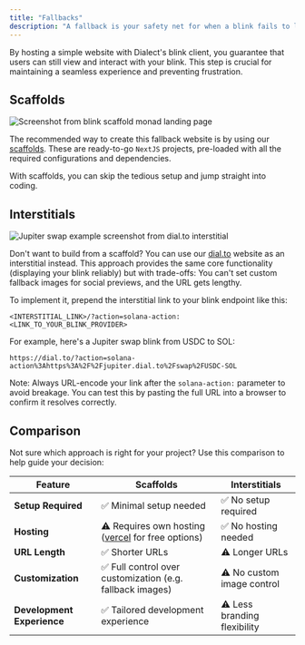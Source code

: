 ```yaml
---
title: "Fallbacks"
description: "A fallback is your safety net for when a blink fails to load or display as intended."
---
```


By hosting a simple website with Dialect's blink client, you guarantee that users can still view and interact with your blink. This step is crucial for maintaining a seamless experience and preventing frustration.

## Scaffolds

<img src="https://res.cloudinary.com/dnxjhra4h/image/upload/f_auto,q_auto/dialect-docs/monad-scaffold-preview.png" alt="Screenshot from blink scaffold monad landing page" />

The recommended way to create this fallback website is by using our [scaffolds](../blinks-scaffolds/index). These are ready-to-go `NextJS` projects, pre-loaded with all the required configurations and dependencies.

With scaffolds, you can skip the tedious setup and jump straight into coding.

## Interstitials

<img src="https://res.cloudinary.com/dnxjhra4h/image/upload/f_auto,q_auto/dialect-docs/interstitial-jup-usdc-sol.png" alt="Jupiter swap example screenshot from dial.to interstitial" />

Don't want to build from a scaffold? You can use our [dial.to](https://dial.to) website as an interstitial instead. This approach provides the same core functionality (displaying your blink reliably) but with trade-offs: You can't set custom fallback images for social previews, and the URL gets lengthy.

To implement it, prepend the interstitial link to your blink endpoint like this:

```
<INTERSTITIAL_LINK>/?action=solana-action:<LINK_TO_YOUR_BLINK_PROVIDER>
```

For example, here's a Jupiter swap blink from USDC to SOL:

```
https://dial.to/?action=solana-action%3Ahttps%3A%2F%2Fjupiter.dial.to%2Fswap%2FUSDC-SOL
```

Note: Always URL-encode your link after the `solana-action:` parameter to avoid breakage. You can test this by pasting the full URL into a browser to confirm it resolves correctly.

## Comparison

Not sure which approach is right for your project? Use this comparison to help guide your decision:


| Feature | Scaffolds | Interstitials |
|---------|-----------|---------------|
| **Setup Required** | ✅ Minimal setup needed | ✅ No setup required |
| **Hosting** | ⚠️ Requires own hosting ([vercel](https://vercel.com/) for free options) | ✅ No hosting needed |
| **URL Length** | ✅ Shorter URLs | ⚠️ Longer URLs |
| **Customization** | ✅ Full control over customization (e.g. fallback images) | ⚠️ No custom image control |
| **Development Experience** | ✅ Tailored development experience | ⚠️ Less branding flexibility |
